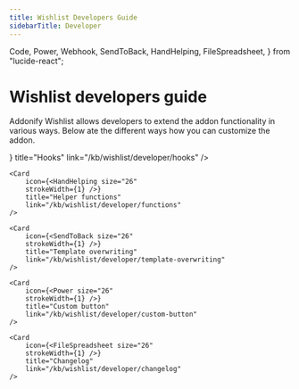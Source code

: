 ```yaml
---
title: Wishlist Developers Guide
sidebarTitle: Developer
---
```


Code,
Power,
Webhook,
SendToBack,
HandHelping,
FileSpreadsheet,
} from "lucide-react";


# Wishlist developers guide 

Addonify Wishlist allows developers to extend the addon functionality in various ways. Below ate the different ways how you can customize the addon.

<Cards>
	<Card 
		icon={<Webhook size="26" 
		strokeWidth={1} />} 
		title="Hooks" 
		link="/kb/wishlist/developer/hooks" 
	/>
	
	<Card 
		icon={<HandHelping size="26" 
		strokeWidth={1} />} 
		title="Helper functions" 
		link="/kb/wishlist/developer/functions" 
	/>

	<Card 
		icon={<SendToBack size="26" 
		strokeWidth={1} />} 
		title="Template overwriting" 
		link="/kb/wishlist/developer/template-overwriting" 
	/>

	<Card 
		icon={<Power size="26" 
		strokeWidth={1} />} 
		title="Custom button" 
		link="/kb/wishlist/developer/custom-button" 
	/>

	<Card 
		icon={<FileSpreadsheet size="26" 
		strokeWidth={1} />} 
		title="Changelog" 
		link="/kb/wishlist/developer/changelog" 
	/>
</Cards>